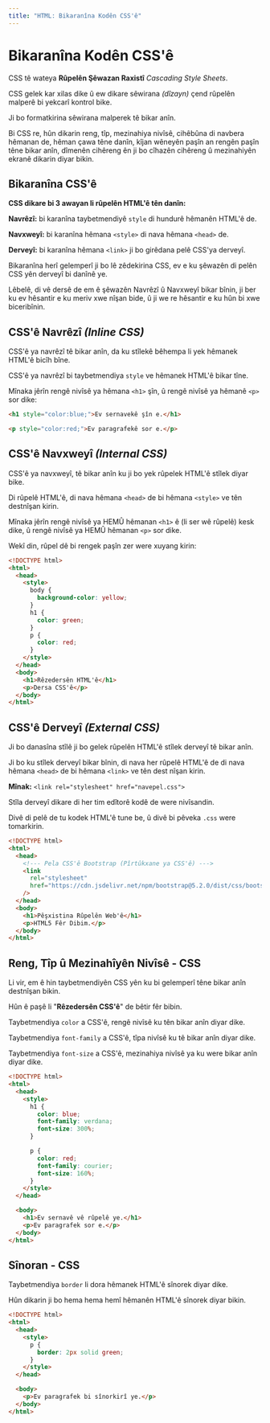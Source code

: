 ```yaml
---
title: "HTML: Bikaranîna Kodên CSS'ê"
---
```


# **Bikaranîna Kodên CSS'ê**

CSS tê wateya **Rûpelên Şêwazan Raxistî** *Cascading Style Sheets*.

CSS gelek kar xilas dike û ew dikare sêwirana _(dîzayn)_ çend rûpelên malperê bi yekcarî kontrol bike.

Ji bo formatkirina sêwirana malperek tê bikar anîn.

Bi CSS re, hûn dikarin reng, tîp, mezinahiya nivîsê, cihêbûna di navbera hêmanan de, hêman çawa têne danîn, kîjan wêneyên paşîn an rengên paşîn têne bikar anîn, dîmenên cihêreng ên ji bo cîhazên cihêreng û mezinahiyên ekranê dikarin diyar bikin.

## **Bikaranîna CSS'ê**

**CSS dikare bi 3 awayan li rûpelên HTML'ê tên danîn:**

**Navrêzî:** bi karanîna taybetmendiyê `style` di hundurê hêmanên HTML'ê de.

**Navxweyî:** bi karanîna hêmana `<style>` di nava hêmana `<head>` de.

**Derveyî:** bi karanîna hêmana `<link>` ji bo girêdana pelê CSS'ya derveyî.

Bikaranîna herî gelemperî ji bo lê zêdekirina CSS, ev e ku şêwazên di pelên CSS yên derveyî bi danînê ye.

Lêbelê, di vê dersê de em ê şêwazên Navrêzî û Navxweyî bikar bînin, ji ber ku ev hêsantir e ku meriv xwe nîşan bide, û ji we re hêsantir e ku hûn bi xwe biceribînin.

## **CSS'ê Navrêzî *(Inline CSS)***

CSS'ê ya navrêzî tê bikar anîn, da ku stîlekê bêhempa li yek hêmanek HTML'ê bicîh bîne.

CSS'ê ya navrêzî bi taybetmendiya `style` ve hêmanek HTML'ê bikar tîne.

Mînaka jêrîn rengê nivîsê ya hêmana `<h1>` şîn, û rengê nivîsê ya hêmanê `<p>` sor dike:

```html copy showLineNumbers
<h1 style="color:blue;">Ev sernavekê şîn e.</h1>

<p style="color:red;">Ev paragrafekê sor e.</p>
```

## **CSS'ê Navxweyî *(Internal CSS)***

CSS'ê ya navxweyî, tê bikar anîn ku ji bo yek rûpelek HTML'ê stîlek diyar bike.

Di rûpelê HTML'ê, di nava hêmana `<head>` de bi hêmana `<style>` ve tên destnîşan kirin.

Mînaka jêrîn rengê nivîsê ya HEMÛ hêmanan `<h1>` ê (li ser wê rûpelê) kesk dike, û rengê nivîsê ya HEMÛ hêmanan `<p>` sor dike.

Wekî din, rûpel dê bi rengek paşîn zer were xuyang kirin:

```html copy showLineNumbers
<!DOCTYPE html>
<html>
  <head>
    <style>
      body {
        background-color: yellow;
      }
      h1 {
        color: green;
      }
      p {
        color: red;
      }
    </style>
  </head>
  <body>
    <h1>Rêzedersên HTML'ê</h1>
    <p>Dersa CSS'ê</p>
  </body>
</html>
```

## **CSS'ê Derveyî *(External CSS)***

Ji bo danasîna stîlê ji bo gelek rûpelên HTML'ê stîlek derveyî tê bikar anîn.

Ji bo ku stîlek derveyî bikar bînin, di nava her rûpelê HTML'ê de di nava hêmana `<head>` de bi hêmana `<link>` ve tên dest nîşan kirin.

**Mînak:** `<link rel="stylesheet" href="navepel.css">`

Stîla derveyî dikare di her tim edîtorê kodê de were nivîsandin.

Divê di pelê de tu kodek HTML'ê tune be, û divê bi pêveka `.css` were tomarkirin.

```html copy showLineNumbers
<!DOCTYPE html>
<html>
  <head>
    <!--- Pela CSS'ê Bootstrap (Pîrtûkxane ya CSS'ê) --->
    <link
      rel="stylesheet"
      href="https://cdn.jsdelivr.net/npm/bootstrap@5.2.0/dist/css/bootstrap.min.css"
    />
  </head>
  <body>
    <h1>Pêşxistina Rûpelên Web'ê</h1>
    <p>HTML5 Fêr Dibim.</p>
  </body>
</html>
```

## **Reng, Tîp û Mezinahîyên Nivîsê - CSS**

Li vir, em ê hin taybetmendiyên CSS yên ku bi gelemperî têne bikar anîn destnîşan bikin.

Hûn ê paşê li "**Rêzedersên CSS'ê**" de bêtir fêr bibin.

Taybetmendiya `color` a CSS'ê, rengê nivîsê ku tên bikar anîn diyar dike.

Taybetmendiya `font-family` a CSS'ê, tîpa nivîsê ku tê bikar anîn diyar dike.

Taybetmendiya `font-size` a CSS'ê, mezinahiya nivîsê ya ku were bikar anîn diyar dike.

```html copy showLineNumbers
<!DOCTYPE html>
<html>
  <head>
    <style>
      h1 {
        color: blue;
        font-family: verdana;
        font-size: 300%;
      }

      p {
        color: red;
        font-family: courier;
        font-size: 160%;
      }
    </style>
  </head>

  <body>
    <h1>Ev sernavê vê rûpelê ye.</h1>
    <p>Ev paragrafek sor e.</p>
  </body>
</html>
```

## **Sînoran - CSS**

Taybetmendiya `border` li dora hêmanek HTML'ê sînorek diyar dike.

Hûn dikarin ji bo hema hema hemî hêmanên HTML'ê sînorek diyar bikin.

```html copy showLineNumbers
<!DOCTYPE html>
<html>
  <head>
    <style>
      p {
        border: 2px solid green;
      }
    </style>
  </head>

  <body>
    <p>Ev paragrafek bi sînorkirî ye.</p>
  </body>
</html>
```
